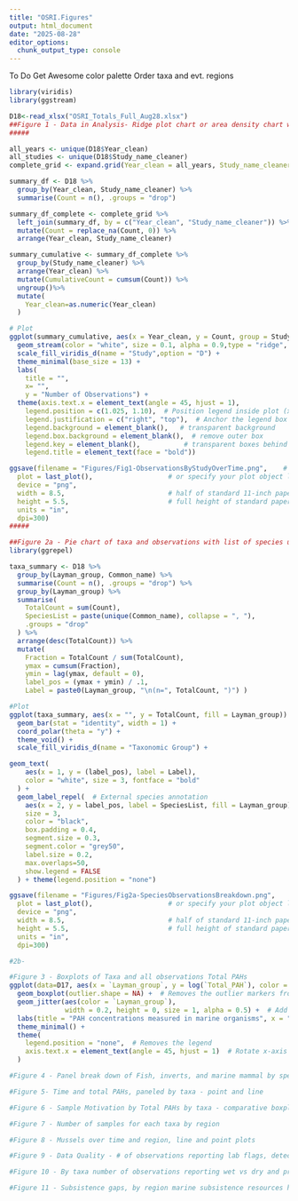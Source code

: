 ```yaml
---
title: "OSRI.Figures"
output: html_document
date: "2025-08-28"
editor_options: 
  chunk_output_type: console
---
```

To Do
Get Awesome color palette
Order taxa and evt. regions
```r

library(viridis)
library(ggstream)

D18<-read_xlsx("OSRI_Totals_Full_Aug28.xlsx")
##Figure 1 - Data in Analysis- Ridge plot chart or area density chart with Time on x-axis and samples reported on y, colors are studies, hues are databases? Too much?
#####

all_years <- unique(D18$Year_clean)
all_studies <- unique(D18$Study_name_cleaner)
complete_grid <- expand.grid(Year_clean = all_years, Study_name_cleaner = all_studies)

summary_df <- D18 %>%
  group_by(Year_clean, Study_name_cleaner) %>%
  summarise(Count = n(), .groups = "drop")

summary_df_complete <- complete_grid %>%
  left_join(summary_df, by = c("Year_clean", "Study_name_cleaner")) %>%
  mutate(Count = replace_na(Count, 0)) %>%
  arrange(Year_clean, Study_name_cleaner)

summary_cumulative <- summary_df_complete %>%
  group_by(Study_name_cleaner) %>%
  arrange(Year_clean) %>%
  mutate(CumulativeCount = cumsum(Count)) %>%
  ungroup()%>%
  mutate(
    Year_clean=as.numeric(Year_clean)
  )

# Plot
ggplot(summary_cumulative, aes(x = Year_clean, y = Count, group = Study_name_cleaner, fill= Study_name_cleaner)) +
  geom_stream(color = "white", size = 0.1, alpha = 0.9,type = "ridge", bw=1) +
  scale_fill_viridis_d(name = "Study",option = "D") +
  theme_minimal(base_size = 13) +
  labs(
    title = "",
    x= "",
    y = "Number of Observations") +
  theme(axis.text.x = element_text(angle = 45, hjust = 1),
    legend.position = c(1.025, 1.10),  # Position legend inside plot (x, y from bottom-left)
    legend.justification = c("right", "top"),  # Anchor the legend box
    legend.background = element_blank(),   # transparent background
    legend.box.background = element_blank(),  # remove outer box
    legend.key = element_blank(),           # transparent boxes behind keys
    legend.title = element_text(face = "bold"))

ggsave(filename = "Figures/Fig1-ObservationsByStudyOverTime.png",    # output file name
  plot = last_plot(),                   # or specify your plot object like `my_plot`
  device = "png",
  width = 8.5,                          # half of standard 11-inch paper width
  height = 5.5,                         # full height of standard paper
  units = "in",
  dpi=300)
#####

##Figure 2a - Pie chart of taxa and observations with list of species under each label
library(ggrepel)

taxa_summary <- D18 %>%
  group_by(Layman_group, Common_name) %>%
  summarise(Count = n(), .groups = "drop") %>%
  group_by(Layman_group) %>%
  summarise(
    TotalCount = sum(Count),
    SpeciesList = paste(unique(Common_name), collapse = ", "),
    .groups = "drop"
  ) %>%
  arrange(desc(TotalCount)) %>%
  mutate(
    Fraction = TotalCount / sum(TotalCount),
    ymax = cumsum(Fraction),
    ymin = lag(ymax, default = 0),
    label_pos = (ymax + ymin) / .1,
    Label = paste0(Layman_group, "\n(n=", TotalCount, ")") )

#Plot
ggplot(taxa_summary, aes(x = "", y = TotalCount, fill = Layman_group)) +
  geom_bar(stat = "identity", width = 1) +
  coord_polar(theta = "y") +
  theme_void() +
  scale_fill_viridis_d(name = "Taxonomic Group") +

geom_text(
    aes(x = 1, y = (label_pos), label = Label),
    color = "white", size = 3, fontface = "bold"
  ) +
  geom_label_repel(  # External species annotation
    aes(x = 2, y = label_pos, label = SpeciesList, fill = Layman_group),
    size = 3,
    color = "black",
    box.padding = 0.4,
    segment.size = 0.3,
    segment.color = "grey50",
    label.size = 0.2,
    max.overlaps=50,
    show.legend = FALSE
  ) + theme(legend.position = "none")

ggsave(filename = "Figures/Fig2a-SpeciesObservationsBreakdown.png",    # output file name
  plot = last_plot(),                   # or specify your plot object like `my_plot`
  device = "png",
  width = 8.5,                          # half of standard 11-inch paper width
  height = 5.5,                         # full height of standard paper
  units = "in",
  dpi=300)

#2b- 

#Figure 3 - Boxplots of Taxa and all observations Total PAHs
ggplot(data=D17, aes(x = `Layman_group`, y = log(`Total_PAH`), color = `Layman_group`)) +
  geom_boxplot(outlier.shape = NA) +  # Removes the outlier markers from the boxplot
  geom_jitter(aes(color = `Layman_group`), 
              width = 0.2, height = 0, size = 1, alpha = 0.5) +  # Add jittered points
  labs(title = "PAH concentrations measured in marine organisms", x = "", y = "log(Total PAHs (ng/g))") +
  theme_minimal() +
  theme(
    legend.position = "none",  # Removes the legend
    axis.text.x = element_text(angle = 45, hjust = 1)  # Rotate x-axis text
  )

#Figure 4 - Panel break down of Fish, inverts, and marine mammal by species_standard

#Figure 5- Time and total PAHs, paneled by taxa - point and line

#Figure 6 - Sample Motivation by Total PAHs by taxa - comparative boxplots

#Figure 7 - Number of samples for each taxa by region

#Figure 8 - Mussels over time and region, line and point plots

#Figure 9 - Data Quality - # of observations reporting lab flags, detection limits, Number of observation BDL, reporting tissue type, pct moisture

#Figure 10 - By taxa number of observations reporting wet vs dry and provided or calculated Total PAH levels, range of PAH number and distribution going into Total_PAH calculations

#Figure 11 - Subsistence gaps, by region marine subsistence resources harvested compared to numbers of observations

```

